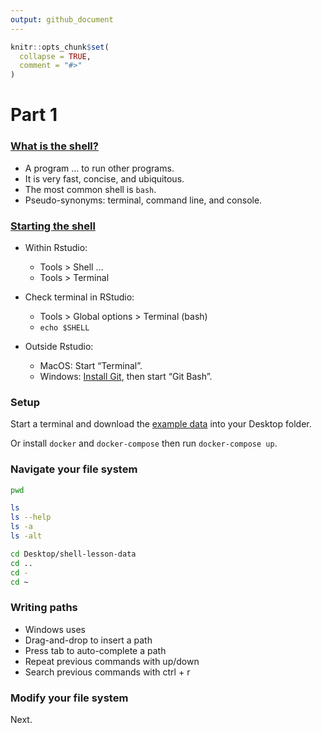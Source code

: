 ```yaml
---
output: github_document
---
```


```r
knitr::opts_chunk$set(
  collapse = TRUE,
  comment = "#>"
)
```

# Part 1

### [What is the shell?](https://happygitwithr.com/shell.html#what-is-the-shell)

* A program ... to run other programs.
* It is very fast, concise, and ubiquitous.
* The most common shell is `bash`.
* Pseudo-synonyms: terminal, command line, and console.

### [Starting the shell](https://happygitwithr.com/shell.html#starting-the-shell)

* Within Rstudio:

    * Tools > Shell ...
    * Tools > Terminal

* Check terminal in RStudio:

    * Tools > Global options > Terminal (bash)
    * `echo $SHELL`

* Outside Rstudio: 

    * MacOS: Start "Terminal".
    * Windows: [Install Git](https://happygitwithr.com/install-git.html), then
    start "Git Bash".

### Setup

Start a terminal and download the [example
data](https://swcarpentry.github.io/shell-novice/data/shell-lesson-data.zip) into your Desktop folder.

Or install `docker` and `docker-compose` then run `docker-compose up`.

### Navigate your file system

```bash
pwd

ls
ls --help
ls -a
ls -alt

cd Desktop/shell-lesson-data
cd ..
cd -
cd ~
```

### Writing paths

* Windows uses \
* Drag-and-drop to insert a path
* Press tab to auto-complete a path
* Repeat previous commands with up/down
* Search previous commands with ctrl + r

### Modify your file system

Next.
